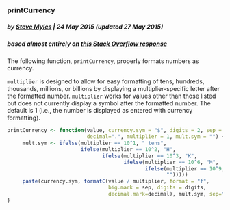 ### printCurrency
##### by [Steve Myles](http://steve.mylesandmyles.info/) | 24 May 2015 (updated 27 May 2015)
##### based almost entirely on [this Stack Overflow response](http://stackoverflow.com/a/23833928)
The following function, `printCurrency`, properly formats numbers as currency.

`multiplier` is designed to allow for easy formatting of tens, hundreds, 
thousands, millions, or billions by displaying a multiplier-specific letter 
after the formatted number.  `multiplier` works for values other than those 
listed but does not currently display a symbol after the formatted number.  The 
default is 1 (i.e., the number is displayed as entered with currency 
formatting).

```r
printCurrency <- function(value, currency.sym = "$", digits = 2, sep = ",",
                          decimal=".", multiplier = 1, mult.sym = "") {     
     mult.sym <- ifelse(multiplier == 10^1, " tens",
                        ifelse(multiplier == 10^2, "H",
                               ifelse(multiplier == 10^3, "K",
                                      ifelse(multiplier == 10^6, "M",
                                             ifelse(multiplier == 10^9, "B", 
                                                    "")))))
     paste(currency.sym, formatC(value / multiplier, format = "f", 
                                 big.mark = sep, digits = digits, 
                                 decimal.mark=decimal), mult.sym, sep="")
}
```
